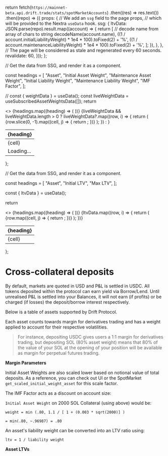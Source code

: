    return fetch(`https://mainnet-beta.api.drift.trade/stats/spotMarketAccounts`)
     .then((res) => res.text())
     .then((repo) => ({
       props: {
         // We add an `ssg` field to the page props,
         // which will be provided to the Nextra `useData` hook.
         ssg: {
           ltvData: JSON.parse(repo).result.map((account) => {
             return [
               // decode name from array of chars to string
               decodeName(account.name),
               ((1 / account.initialLiabilityWeight) * 1e4 * 100).toFixed(2) + '%',
               ((1 / account.maintenanceLiabilityWeight) * 1e4 * 100).toFixed(2) + '%',
             ];
           }),
         },
       },
       // The page will be considered as stale and regenerated every 60 seconds.
       revalidate: 60,
     }));
 };

  // Get the data from SSG, and render it as a component.
  
  const headings = [
        "Asset",
        "Initial Asset Weight",
        "Maintenance Asset Weight",
        "Initial Liability Weight",
        "Maintenance Liability Weight",
        "IMF Factor",
      ];

// const { weightData } = useData();
const liveWeightData = useSubscribedAssetWeightsData([]);
return <table>

  <thead>
    <tr>
      <>
        {headings.map((heading) => (
          <th key={heading}>{heading}</th>
        ))}
      </>
    </tr>
  </thead>
  <tbody>
    {liveWeightData && liveWeightData.length > 0 ? liveWeightData?.map((row, i) => {
      return (
        <tr key={i} className={row[6] ? modStyles.flashUpdate : ""}>
          {row.slice(0, -1).map((cell, j) => {
            return <td key={j}>{cell}</td>;
          })}
        </tr>
      );
    }) : <tr><td colSpan={headings.length}><div className={modStyles.loading}>Loading...</div></td></tr>}
  </tbody>
</table>

};

  // Get the data from SSG, and render it as a component.
  
  const headings = [
        "Asset",
        "Initial LTV",
        "Max LTV",
      ];

const { ltvData } = useData();

return <table>

  <thead>
    <tr>
      <>
        {headings.map((heading) => (
          <th key={heading}>{heading}</th>
        ))}
      </>
    </tr>
  </thead>
  <tbody>
    {ltvData.map((row, i) => {
      return (
        <tr key={i}>
          {row.map((cell, j) => {
            return <td key={j}>{cell}</td>;
          })}
        </tr>
      );
    })}
  </tbody>
</table>

};

# Cross-collateral deposits

By default, markets are quoted in USD and P&L is settled in USDC. All tokens deposited within the protocol can earn yield via Borrow/Lend. Until unrealised P&L is settled into your Balances, it will not earn (if profits) or be charged (if losses) the deposit/borrow interest respectively.

Below is a table of assets supported by Drift Protocol.

Each asset counts towards margin for derivatives trading and has a weight applied to account for their respective volatilities.

> For instance, depositing USDC gives users a 1:1 margin for derivatives trading, but depositing SOL (80% asset weight) means that 80% of the value of your SOL at the opening of your position will be available as margin for perpetual futures trading.

**Margin Parameters**

<AssetWeightsTable />

Initial Asset Weights are also scaled lower based on notional value of total deposits. As a reference, you can check out UI or the SpotMarket `get_scaled_initial_weight_asset` for this scale factor.

The IMF Factor acts as a discount on account size:

`Initial Asset Weight` on 2000 SOL Collateral (using above) would be:

`weight = min (.80, 1.1 / [ 1 + (0.003 * sqrt(2000)] )`

`= min(.80, ~.96987) = .80`

An asset's liability weight can be converted into an LTV ratio using:

`ltv = 1 / liability weight`

**Asset LTVs**

<LTVTable />
